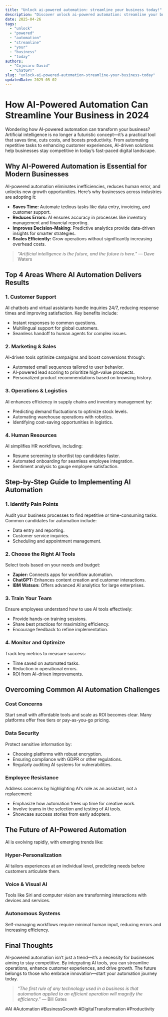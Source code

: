 ```yaml
---
title: "Unlock ai-powered automation: streamline your business today!"
description: "Discover unlock ai-powered automation: streamline your business today! with this in-depth guide, providing actionable insights and practical tips to boost your knowledge and results."
date: 2025-04-26
tags:
  - "unlock"
  - "powered"
  - "automation"
  - "streamline"
  - "your"
  - "business"
  - "today"
authors:
  - "Cojocaru David"
  - "ChatGPT"
slug: "unlock-ai-powered-automation-streamline-your-business-today"
updatedDate: 2025-05-02
---
```


# How AI-Powered Automation Can Streamline Your Business in 2024  

Wondering how AI-powered automation can transform your business? Artificial intelligence is no longer a futuristic concept—it’s a practical tool that saves time, cuts costs, and boosts productivity. From automating repetitive tasks to enhancing customer experiences, AI-driven solutions help businesses stay competitive in today’s fast-paced digital landscape.  

## Why AI-Powered Automation is Essential for Modern Businesses  

AI-powered automation eliminates inefficiencies, reduces human error, and unlocks new growth opportunities. Here’s why businesses across industries are adopting it:  

- **Saves Time:** Automate tedious tasks like data entry, invoicing, and customer support.  
- **Reduces Errors:** AI ensures accuracy in processes like inventory management and financial reporting.  
- **Improves Decision-Making:** Predictive analytics provide data-driven insights for smarter strategies.  
- **Scales Efficiently:** Grow operations without significantly increasing overhead costs.  

> *"Artificial intelligence is the future, and the future is here."* — Dave Waters  

## Top 4 Areas Where AI Automation Delivers Results  

### 1. Customer Support  

AI chatbots and virtual assistants handle inquiries 24/7, reducing response times and improving satisfaction. Key benefits include:  
- Instant responses to common questions.  
- Multilingual support for global customers.  
- Seamless handoff to human agents for complex issues.  

### 2. Marketing & Sales  

AI-driven tools optimize campaigns and boost conversions through:  
- Automated email sequences tailored to user behavior.  
- AI-powered lead scoring to prioritize high-value prospects.  
- Personalized product recommendations based on browsing history.  

### 3. Operations & Logistics  

AI enhances efficiency in supply chains and inventory management by:  
- Predicting demand fluctuations to optimize stock levels.  
- Automating warehouse operations with robotics.  
- Identifying cost-saving opportunities in logistics.  

### 4. Human Resources  

AI simplifies HR workflows, including:  
- Resume screening to shortlist top candidates faster.  
- Automated onboarding for seamless employee integration.  
- Sentiment analysis to gauge employee satisfaction.  

## Step-by-Step Guide to Implementing AI Automation  

### 1. Identify Pain Points  

Audit your business processes to find repetitive or time-consuming tasks. Common candidates for automation include:  
- Data entry and reporting.  
- Customer service inquiries.  
- Scheduling and appointment management.  

### 2. Choose the Right AI Tools  

Select tools based on your needs and budget:  
- **Zapier:** Connects apps for workflow automation.  
- **ChatGPT:** Enhances content creation and customer interactions.  
- **IBM Watson:** Offers advanced AI analytics for large enterprises.  

### 3. Train Your Team  

Ensure employees understand how to use AI tools effectively:  
- Provide hands-on training sessions.  
- Share best practices for maximizing efficiency.  
- Encourage feedback to refine implementation.  

### 4. Monitor and Optimize  

Track key metrics to measure success:  
- Time saved on automated tasks.  
- Reduction in operational errors.  
- ROI from AI-driven improvements.  

## Overcoming Common AI Automation Challenges  

### Cost Concerns  

Start small with affordable tools and scale as ROI becomes clear. Many platforms offer free tiers or pay-as-you-go pricing.  

### Data Security  

Protect sensitive information by:  
- Choosing platforms with robust encryption.  
- Ensuring compliance with GDPR or other regulations.  
- Regularly auditing AI systems for vulnerabilities.  

### Employee Resistance  

Address concerns by highlighting AI’s role as an assistant, not a replacement:  
- Emphasize how automation frees up time for creative work.  
- Involve teams in the selection and testing of AI tools.  
- Showcase success stories from early adopters.  

## The Future of AI-Powered Automation  

AI is evolving rapidly, with emerging trends like:  

### Hyper-Personalization  

AI tailors experiences at an individual level, predicting needs before customers articulate them.  

### Voice & Visual AI  

Tools like Siri and computer vision are transforming interactions with devices and services.  

### Autonomous Systems  

Self-managing workflows require minimal human input, reducing errors and increasing efficiency.  

## Final Thoughts  

AI-powered automation isn’t just a trend—it’s a necessity for businesses aiming to stay competitive. By integrating AI tools, you can streamline operations, enhance customer experiences, and drive growth. The future belongs to those who embrace innovation—start your automation journey today.  

> *"The first rule of any technology used in a business is that automation applied to an efficient operation will magnify the efficiency."* — Bill Gates  

#AI #Automation #BusinessGrowth #DigitalTransformation #Productivity